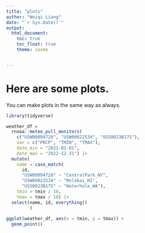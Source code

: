 ```yaml
---
title: "plots"
author: "Weiqi Liang"
date: "`r Sys.Date()`"
output:
  html_document:
    toc: true
    toc_float: true
    theme: cosmo


---
```


# Here are some plots.

You can make plots in the same way as always.

```r
library(tidyverse)

weather_df = 
  rnoaa::meteo_pull_monitors(
    c("USW00094728", "USW00022534", "USS0023B17S"),
    var = c("PRCP", "TMIN", "TMAX"), 
    date_min = "2021-01-01",
    date_max = "2022-12-31") |>
  mutate(
    name = case_match(
      id, 
      "USW00094728" ~ "CentralPark_NY", 
      "USW00022534" ~ "Molokai_HI",
      "USS0023B17S" ~ "Waterhole_WA"),
    tmin = tmin / 10,
    tmax = tmax / 10) |>
  select(name, id, everything()
         )
  
ggplot(weather_df, aes(x = tmin, y = tmax)) +
  geom_point()
```

